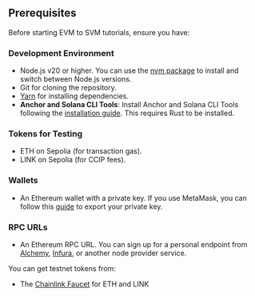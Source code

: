 ## Prerequisites

Before starting EVM to SVM tutorials, ensure you have:

### Development Environment

- Node.js v20 or higher. You can use the [nvm package](https://www.npmjs.com/package/nvm) to install and switch between Node.js versions.
- Git for cloning the repository.
- [Yarn](https://yarnpkg.com/) for installing dependencies.
- **Anchor and Solana CLI Tools**: Install Anchor and Solana CLI Tools following the [installation guide](https://www.anchor-lang.com/docs/installation). This requires Rust to be installed.

### Tokens for Testing

- ETH on Sepolia (for transaction gas).
- LINK on Sepolia (for CCIP fees).

### Wallets

- An Ethereum wallet with a private key. If you use MetaMask, you can follow this [guide](https://support.metamask.io/managing-my-wallet/secret-recovery-phrase-and-private-keys/how-to-export-an-accounts-private-key/) to export your private key.

### RPC URLs

- An Ethereum RPC URL. You can sign up for a personal endpoint from [Alchemy](https://www.alchemy.com/), [Infura](https://www.infura.io/), or another node provider service.

You can get testnet tokens from:

- The [Chainlink Faucet](https://faucets.chain.link/) for ETH and LINK
